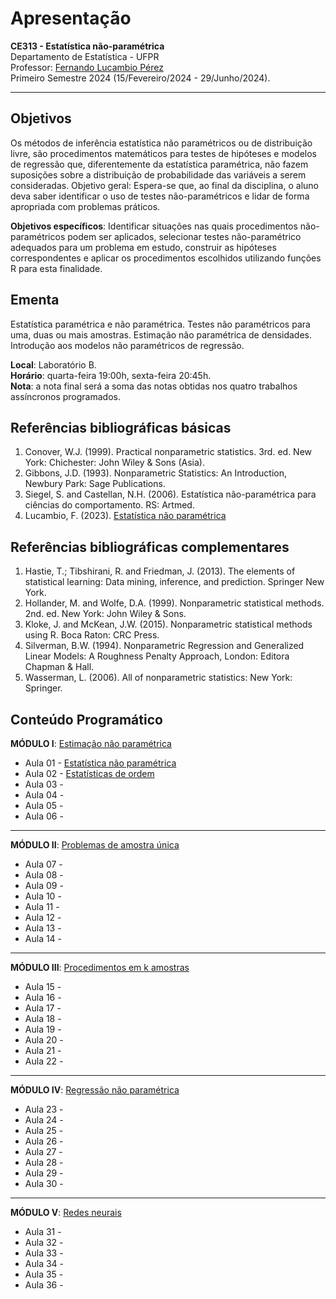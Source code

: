 # Apresentação {.unnumbered}

**CE313 - Estatística não-paramétrica**
<br>Departamento de Estatística - UFPR
<br>Professor: [Fernando Lucambio Pérez](https://docs.ufpr.br/~lucambio/)
<br>Primeiro Semestre 2024 (15/Fevereiro/2024 - 29/Junho/2024).

---

## Objetivos

Os métodos de inferência estatística não paramétricos ou de distribuição livre, são procedimentos matemáticos para testes de hipóteses e modelos de regressão que, diferentemente da estatística paramétrica, não fazem suposições sobre a distribuição de probabilidade das variáveis a serem consideradas.
Objetivo geral: Espera-se que, ao final da disciplina, o aluno deva saber identificar o uso de testes não-paramétricos e lidar de forma apropriada com problemas práticos.

**Objetivos específicos**: Identificar situações nas quais procedimentos não-paramétricos podem ser aplicados, selecionar testes não-paramétrico adequados para um problema em estudo, construir as hipóteses correspondentes e aplicar os procedimentos escolhidos utilizando funções R para esta finalidade.

## Ementa

Estatística paramétrica e não paramétrica. Testes não paramétricos para uma, duas ou mais amostras. Estimação não paramétrica de densidades. Introdução aos modelos não paramétricos de regressão.

**Local**: Laboratório B.
<br>**Horário**: quarta-feira 19:00h, sexta-feira 20:45h.
<br>**Nota**: a nota final será a soma das notas obtidas nos quatro trabalhos assíncronos programados.

## Referências bibliográficas básicas

1. Conover, W.J. (1999). Practical nonparametric statistics. 3rd. ed. New York: Chichester: John Wiley & Sons (Asia).
2. Gibbons, J.D. (1993). Nonparametric Statistics: An Introduction, Newbury Park: Sage Publications.
3. Siegel, S. and Castellan, N.H. (2006). Estatística não-paramétrica para ciências do comportamento. RS: Artmed.
4. Lucambio, F. (2023). [Estatística não paramétrica](leg.ufpr.br/~lucambio/Nonparam/Nparam.html)

## Referências bibliográficas complementares

1. Hastie, T.; Tibshirani, R. and Friedman, J. (2013). The elements of statistical learning: Data mining, inference, and prediction. Springer New York.
2. Hollander, M. and Wolfe, D.A. (1999). Nonparametric statistical methods. 2nd. ed. New York: John Wiley & Sons.
3. Kloke, J. and McKean, J.W. (2015). Nonparametric statistical methods using R. Boca Raton: CRC Press.
4. Silverman, B.W. (1994). Nonparametric Regression and Generalized Linear Models: A Roughness Penalty Approach, London: Editora Chapman & Hall.
5. Wasserman, L. (2006). All of nonparametric statistics: New York: Springer.

## Conteúdo Programático

**MÓDULO I**: [Estimação não paramétrica](ModuloI/index.html)

* Aula 01 - [Estatística não paramétrica](ModuloI/Aula01/index.html)
* Aula 02 - [Estatísticas de ordem](ModuloI/Aula01/index.html)
* Aula 03 -
* Aula 04 -
* Aula 05 -
* Aula 06 - 

---

**MÓDULO II**: [Problemas de amostra única](leg.ufpr.br/~lucambio/Nonparam/NparamII.html)

* Aula 07 -
* Aula 08 -
* Aula 09 -
* Aula 10 -
* Aula 11 -
* Aula 12 -
* Aula 13 -
* Aula 14 -

---

**MÓDULO III**: [Procedimentos em k amostras](leg.ufpr.br/~lucambio/Nonparam/NparamIII.html)

* Aula 15 - 
* Aula 16 - 
* Aula 17 -
* Aula 18 -
* Aula 19 -
* Aula 20 -
* Aula 21 -
* Aula 22 -

---

**MÓDULO IV**: [Regressão não paramétrica](leg.ufpr.br/~lucambio/Nonparam/NparamIV.html)

* Aula 23 - 
* Aula 24 - 
* Aula 25 -
* Aula 26 -
* Aula 27 -
* Aula 28 -
* Aula 29 -
* Aula 30 -

---

**MÓDULO V**: [Redes neurais](leg.ufpr.br/~lucambio/Nonparam/NparamV.html)

* Aula 31 - 
* Aula 32 - 
* Aula 33 -
* Aula 34 -
* Aula 35 -
* Aula 36 -

